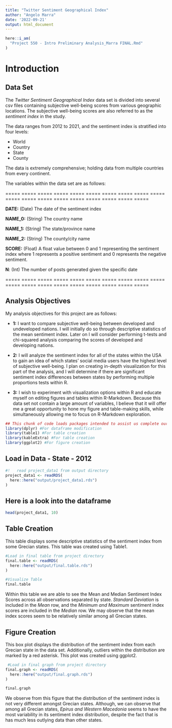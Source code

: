 ```yaml
---
title: "Twitter Sentiment Geographical Index"
author: "Angelo Marra"
date: '2022-09-21'
output: html_document
---
```

```r
here::i_am(
  "Project 550 - Intro Preliminary Analysis_Marra FINAL.Rmd"
)
```


# Introduction

## Data Set

The *Twitter Sentiment Geographical Index* data set is divided into several csv files containing subjective well-being scores from various geographic locations. The subjective well-being scores are also referred to as the *sentiment index* in the study.

 The data ranges from 2012 to 2021, and the sentiment index is stratified into four levels: 

* World
* Country
* State
* County

The data is extremely comprehensive; holding data from multiple countries from every continent.

The variables within the data set are as follows:

===== ===== ===== ===== ===== ===== ===== ===== ===== ===== ===== ===== ===== ===== ===== ===== ===== ===== =====

**DATE:** (Date) The date of the sentiment index

**NAME_0:** (String) The country name

**NAME_1:** (String) The state/province name

**NAME_2:** (String) The county/city name

**SCORE:** (Float) A float value between 0 and 1 representing the
sentiment index where 1 represents a positive sentiment and 0 represents
the negative sentiment.

**N**: (Int) The number of posts generated given the specific date


===== ===== ===== ===== ===== ===== ===== ===== ===== ===== ===== ===== ===== ===== ===== ===== ===== ===== =====

## Analysis Objectives

 My analysis objectives for this project are as follows:

* **1:** I want to compare subjective well-being between developed and undeveloped nations. I will initially do so through descriptive statistics of the mean sentiment index. Later on I will consider performing t-tests and chi-squared analysis comparing the scores of developed and developing nations.

* **2:** I will analyze the sentiment index for all of the states within the USA to gain an idea of which states' social media users have the highest level of subjective well-being. I plan on creating in-depth visualization for this part of the analysis, and I will determine if there are significant sentiment index differences between states by performing multiple proportions tests within R.

* **3:** I wish to experiment with visualization options within R and educate myself on editing figures and tables within R-Markdown. Because this data set not contain a large amount of variables, I believe that it will offer me a great opportunity to hone my figure and table-making skills, while simultaneously allowing me to focus on R-Markdown exploration. 


```r
## This chunk of code loads packages intended to assist us complete our project##
library(dplyr) #For dataframe modification
library(table1) #For table creation
library(kableExtra) #For table creation
library(ggplot2) #For figure creation
```

## Load in Data - State - 2012
```r
#!   read project_data1 from output directory
project_data1 <- readRDS(
  here::here("output/project_data1.rds")
)
```
## Here is a look into the dataframe
```r
head(project_data1, 10)
```

## Table Creation
This table displays some descriptive statistics of the sentiment index from some Grecian states. This table was created using Table1.
```r
#Load in final table from project directory
final.table <- readRDS(
  here::here("output/final.table.rds")
)

#Visualize Table
final.table
```
Within this table we are able to see the Mean and Median Sentiment Index Scores across all observations separated by state. *Standard Deviation* is included in the *Mean* row, and the *Minimum and Maximum* sentiment index scores are included in the *Median* row. We may observe that the mean index scores seem to be relatively similar among all Grecian states.

## Figure Creation
This box plot displays the distribution of the sentiment index from each Grecian state in the data set. Additionally, outliers within the distribution are marked by a red asterisk. This plot was created using ggplot2.

```r
 #Load in final graph from project directory
final.graph <- readRDS(
  here::here("output/final.graph.rds")
)

final.graph
```
We observe from this figure that the distribution of the sentiment index is not very different amongst Grecian states. Although, we can observe that among all Grecian states, *Epirus and Western Macedonia* seems to have the most variability in its sentiment index distribution, despite the fact that is has much less outlying data than other states.







